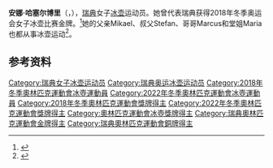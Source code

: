 {{NoteTA|G1=Sports}}
'''安娜·哈塞尔博里'''（{{lang-sv|Anna Hasselborg}}，{{bd|1989年|5月5日||}}），[[瑞典|瑞典]]女子[[冰壶|冰壶]]运动员。她曾代表瑞典获得2018年冬季奥运会女子冰壶比赛金牌。<ref>{{Cite web|title=Anna HASSELBORG|url=https://www.olympic.org/anna-hasselborg|accessdate=2021-04-11|work=International Olympic Committee|archive-date=2021-04-11|archive-url=https://web.archive.org/web/20210411114711/https://www.olympic.org/anna-hasselborg|dead-url=no}}</ref>她的父亲Mikael、叔父Stefan、哥哥Marcus和堂姐Maria也都从事冰壶运动<ref name="Media Guide">{{cite web |url=https://www.curling.ca/files/2020/03/2020-World-Womens-Curling-Championship-media-guide.pdf |title=2020 World Women's Curling Championship Media Guide |author=<!--Not stated--> |date=<!--Not stated--> |publisher=Curling Canada |access-date=2020-03-09 |archiveurl=https://web.archive.org/web/20200315003033/https://www.curling.ca/files/2020/03/2020-World-Womens-Curling-Championship-media-guide.pdf |archivedate=2020-03-15 |dead-url=no }}</ref>。

== 参考资料 ==
{{reflist}}

{{奥林匹克运动会冰壶比赛女子团体冠军}}

{{Authority control}}
{{DEFAULTSORT:Hasselborg, Anna}}
[[Category:瑞典女子冰壶运动员|Category:瑞典女子冰壶运动员]]
[[Category:瑞典奥运冰壶运动员|Category:瑞典奥运冰壶运动员]]
[[Category:2018年冬季奧林匹克運動會冰壺運動員|Category:2018年冬季奧林匹克運動會冰壺運動員]]
[[Category:2022年冬季奧林匹克運動會冰壺運動員|Category:2022年冬季奧林匹克運動會冰壺運動員]]
[[Category:2018年冬季奧林匹克運動會獎牌得主|Category:2018年冬季奧林匹克運動會獎牌得主]]
[[Category:2022年冬季奧林匹克運動會獎牌得主|Category:2022年冬季奧林匹克運動會獎牌得主]]
[[Category:奧林匹克運動會冰壺獎牌得主|Category:奧林匹克運動會冰壺獎牌得主]]
[[Category:瑞典奧林匹克運動會金牌得主|Category:瑞典奧林匹克運動會金牌得主]]
[[Category:瑞典奧林匹克運動會銅牌得主|Category:瑞典奧林匹克運動會銅牌得主]]